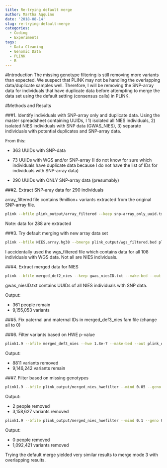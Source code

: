 ```yaml
---
title: Re-trying default merge
author: Martha Aqquino
date: '2018-08-14'
slug: re-trying-default-merge
categories:
  - Coding
  - Experiments
tags:
  - Data Cleaning
  - Genomic Data
  - PLINK
  - R
---
```


#Introduction
The missing genotype filtering is still removing more variants than expected. We suspect that PLINK may not be handling the overlapping data/duplicate samples well. Therefore, I will be removing the SNP-array data for individuals that have duplicate data before attempting to merge the data set using the default setting (consensus calls) in PLINK. 

#Methods and Results 

###1. Identify individuals with SNP-array only and duplicate data. 
Using the master spreadsheet containing UUIDs, I 1) isolated all NIES individuals, 2) isolated NIES individuals with SNP data (GWAS_NIES), 3) separate individuals with potential duplicates and SNP-array data. 

From this: 

- 363 UUIDs with SNP-data 

- 73 UUIDs with WGS and/or SNP-array (I do not know for sure which individuals have duplicate data because I do not have the list of IDs for individuals with SNP-array data)

- 290 UUIDs with ONLY SNP-array data (presumably)

###2. Extract SNP-aray data for 290 individuals

array_filtered file contains 9million+ variants extracted from the original SNP-array file. 
```bash
plink --bfile plink_output/array_filtered --keep snp-array_only_uuid.txt --make-bed --out NIES.array.hg38
```

Note: data for 288 are extracted

###3. Try default merging with new array data set
```bash
plink --bfile NIES.array.hg38 --bmerge plink_output/wgs_filtered.bed plink_output/wgs_filtered.bim plink_output/wgs_filtered.fam --make-bed --out merged_def2_nies
```

I accidentally used the wgs_filtered file which contains data for all 108 individuals with WGS data. Not all are NIES individuals. 

###4. Extract merged data for NIES 
```bash
plink --bfile merged_def2_nies --keep gwas_niesID.txt --make-bed --out merged_def3_nies
```

gwas_niesID.txt contains UUIDs of all NIES individuals with SNP data. 

Output: 

  - 361 people remain
  - 9,155,053 variants 

###5. Fix paternal and maternal IDs in merged_def3_nies fam file (change all to 0)

###6. Filter variants based on HWE p-value
```bash
plink1.9 --bfile merged_def3_nies --hwe 1.8e-7 --make-bed --out plink_output/merged_nies_hwefilter
```

Output:

  - 8811 variants removed 
  - 9,146,242 variants remain

###7. Filter based on missing genotypes 

```bash
plink1.9 --bfile plink_output/merged_nies_hwefilter --mind 0.05 --geno 0.01 --make-bed --out merged_nies_filter
```

Output: 

  - 2 people removed 
  - 3,158,627 variants removed
  
```bash
plink1.9 --bfile plink_output/merged_nies_hwefilter --mind 0.1 --geno 0.05 --make-bed --out merged_nies_filter

```

Output: 

   - 0 people removed 
   - 1,092,421 variants removed 
   
Trying the default merge yielded very similar results to merge mode 3 with overlapping results.   
